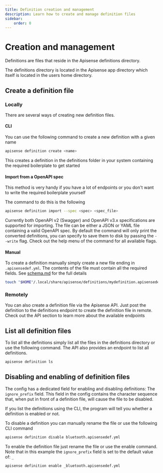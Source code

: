 ---
title: Definition creation and management
description: Learn how to create and manage definition files
sidebar:
    order: 0
---

# Creation and management

Definitions are files that reside in the Apisense definitions directory.

The definitions directory is located in the Apisense app directory which itself is located in the users home directory.

## Create a definition file

### Locally

There are several ways of creating new definition files.

#### CLI

You can use the following command to create a new definition with a given name

```bash
apisense definition create <name>
```

This creates a definition in the definitions folder in your system containing the required boilerplate to get started

#### Import from a OpenAPI spec

This method is very handy if you have a lot of endpoints or you don't want to write the required boilerplate yourself

The command to do this is the following

```bash
apisense definition import --spec <spec> <spec_file>
```

Currently both OpenAPI v2 (Swagger) and OpenAPI v3.x specifications are supported for importing. The file can be either a JSON or YAML file containing a valid OpenAPI spec. By default the command will only print the converted definitions, you can specify to save them to disk by passing the `--write` flag. Check out the help menu of the command for all available flags.

#### Manual

To create a definition manually simply create a new file ending in `.apisensedef.yml`. The contents of the file must contain all the required fields. See [schema.md](schema.md "mention") for the full details

```bash
touch "$HOME"/.local/share/apisense/definitions/mydefinition.apisensedef.yml
```

### Remotely

You can also create a definition file via the Apisense API. Just post the definition to the definitions endpoint to create the definition file in remote. Check out the API section to learn more about the available endpoints

## List all definition files

To list all the definitions simply list all the files in the definitions directory or use the following command. The API also provides an endpoint to list all definitions.

```bash
apisense definition ls
```

## Disabling and enabling of definition files

The config has a dedicated field for enabling and disabling definitions: The `ignore_prefix` field. This field in the config contains the character sequence that, when put in front of a definition file, will cause the file to be disabled.

If you list the definitions using the CLI, the program will tell you whether a definition is enabled or not.

To disable a definition you can manually rename the file or use the following CLI command

```bash
apisense definition disable bluetooth.apisensedef.yml
```

To enable the definition file just rename the file or use the enable command. Note that in this example the `ignore_prefix` field is set to the default value of: `_`

```bash
apisense definition enable _bluetooth.apisensedef.yml
```

